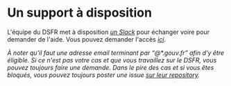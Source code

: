 # Un support à disposition

L'équipe du DSFR met à disposition [_un Slack_](https://gouvfr.slack.com/) pour échanger voire pour demander de l'aide. Vous pouvez demander l'accès [_ici_](https://gouvfr.atlassian.net/servicedesk/customer/portal/1/group/1/create/9).

_À noter qu'il faut une adresse email terminant par “@\*.gouv.fr” afin d'y être éligible. Si ce n'est pas votre cas et que vous travaillez sur le DSFR, vous pouvez toujours faire une demande. Dans le pire des cas et si vous êtes bloqués, vous pouvez toujours poster une issue [sur leur repository](https://github.com/GouvernementFR/dsfr)._
